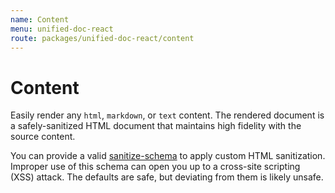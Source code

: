 ```yaml
---
name: Content
menu: unified-doc-react
route: packages/unified-doc-react/content
---
```



# Content

Easily render any `html`, `markdown`, or `text` content.  The rendered document is a safely-sanitized HTML document that maintains high fidelity with the source content.

You can provide a valid [sanitize-schema](https://github.com/syntax-tree/hast-util-sanitize#schema) to apply custom HTML sanitization.  Improper use of this schema can open you up to a cross-site scripting (XSS) attack.  The defaults are safe, but deviating from them is likely unsafe.

<ExampleContent />
